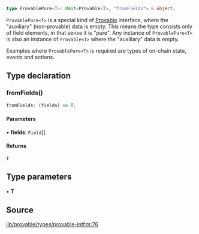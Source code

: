 ```ts
type ProvablePure<T>: Omit<Provable<T>, "fromFields"> & object;
```

`ProvablePure<T>` is a special kind of [Provable](Provable.mdx) interface, where the "auxiliary" (non-provable) data is empty.
This means the type consists only of field elements, in that sense it is "pure".
Any instance of `ProvablePure<T>` is also an instance of `Provable<T>` where the "auxiliary" data is empty.

Examples where `ProvablePure<T>` is required are types of on-chain state, events and actions.

## Type declaration

### fromFields()

```ts
fromFields: (fields) => T;
```

#### Parameters

• **fields**: `Field`[]

#### Returns

`T`

## Type parameters

• **T**

## Source

[lib/provable/types/provable-intf.ts:76](https://github.com/o1-labs/o1js/blob/ccbd5fd4525adaf6c1f07bef7847d7bac67c71b5/src/lib/provable/types/provable-intf.ts#L76)
